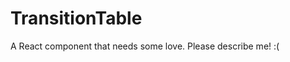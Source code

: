 
<Meta title="@flapjs/modules/fa/drawer/overview/analysis/TransitionTable"
    component={TransitionTable}/>

# TransitionTable

A React component that needs some love. Please describe me! :(

<Props of={TransitionTable}/>

